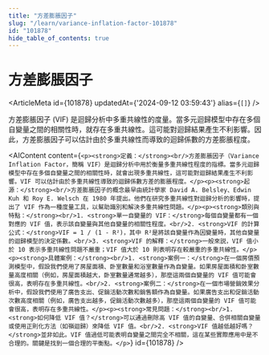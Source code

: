 ```yaml
---
title: "方差膨脹因子"
slug: "/learn/variance-inflation-factor-101878"
id: "101878"
hide_table_of_contents: true
---
```



# 方差膨脹因子

<ArticleMeta id={101878} updatedAt={'2024-09-12 03:59:43'} alias={`[]`} />
<div className='border-solid border-b border-t-0 my-4 border-[var(--ifm-color-gray-300)]' />

方差膨脹因子 (VIF) 是迴歸分析中多重共線性的度量。當多元迴歸模型中存在多個自變量之間的相關性時，就存在多重共線性。這可能對迴歸結果產生不利影響。因此，方差膨脹因子可以估計由於多重共線性而導致的迴歸係數的方差膨脹程度。

<AIContent content={`<p><strong>定義：</strong><br/>方差膨脹因子（Variance Inflation Factor，簡稱 VIF）是迴歸分析中用於衡量多重共線性程度的指標。當多元迴歸模型中存在多個自變量之間的相關性時，就會出現多重共線性，這可能對迴歸結果產生不利影響。VIF 可以估計由於多重共線性導致的迴歸係數方差的膨脹程度。</p><p><strong>起源：</strong><br/>方差膨脹因子的概念最早由統計學家 David A. Belsley、Edwin Kuh 和 Roy E. Welsch 在 1980 年提出。他們在研究多重共線性對迴歸分析的影響時，提出了 VIF 作為一種度量工具，以幫助識別和解決多重共線性問題。</p><p><strong>類別與特點：</strong><br/>1. <strong>單一自變量的 VIF：</strong>每個自變量都有一個對應的 VIF 值，表示該自變量與其他自變量的相關性程度。<br/>2. <strong>VIF 的計算公式：</strong>VIF = 1 / (1 - R²)，其中 R²是將該自變量作為因變量時，其他自變量的迴歸模型的決定係數。<br/>3. <strong>VIF 的解釋：</strong>一般來説，VIF 值小於 10 表示多重共線性問題不嚴重；VIF 值大於 10 則表明存在較嚴重的多重共線性。</p><p><strong>具體案例：</strong><br/>1. <strong>案例一：</strong>在一個房價預測模型中，假設我們使用了房屋面積、卧室數量和浴室數量作為自變量。如果房屋面積和卧室數量高度相關（例如，房屋面積越大，卧室數量通常越多），那麼這兩個自變量的 VIF 值可能會很高，表明存在多重共線性。<br/>2. <strong>案例二：</strong>在一個市場營銷效果分析中，假設我們使用了廣告支出、促銷活動次數和銷售額作為自變量。如果廣告支出和促銷活動次數高度相關（例如，廣告支出越多，促銷活動次數越多），那麼這兩個自變量的 VIF 值可能會很高，表明存在多重共線性。</p><p><strong>常見問題：</strong><br/>1. <strong>如何降低 VIF 值？</strong>可以通過刪除高 VIF 值的自變量、合併相關自變量或使用正則化方法（如嶺迴歸）來降低 VIF 值。<br/>2. <strong>VIF 值越低越好嗎？</strong>並非如此。VIF 值過低可能表明自變量之間完全不相關，這在某些實際應用中是不合理的。關鍵是找到一個合理的平衡點。</p>`} id={101878} />
